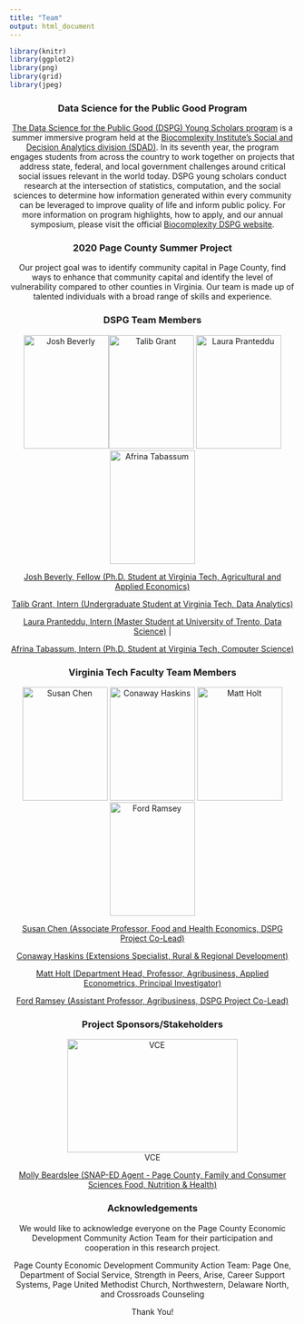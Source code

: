 ```yaml
---
title: "Team"
output: html_document
---
```


```r
library(knitr)
library(ggplot2)
library(png)
library(grid)
library(jpeg)

```
<center>
### Data Science for the Public Good Program
<center>

[The Data Science for the Public Good (DSPG) Young Scholars program](https://biocomplexity.virginia.edu/social-decision-analytics/dspg-program) is a summer immersive program held at the [Biocomplexity Institute’s Social and Decision Analytics division (SDAD)](https://biocomplexity.virginia.edu/social-decision-analytics). In its seventh year, the program engages students from across the country to work together on projects that address state, federal, and local government challenges around critical social issues relevant in the world today. DSPG young scholars conduct research at the intersection of statistics, computation, and the social sciences to determine how information generated within every community can be leveraged to improve quality of life and inform public policy. For more information on program highlights, how to apply, and our annual symposium, please visit the official [Biocomplexity DSPG website]((https://biocomplexity.virginia.edu/social-decision-analytics/dspg-program)).

### 2020 Page County Summer Project {style=text-align:center}

Our project goal was to identify community capital in Page County, find ways to enhance that community capital and identify the level of vulnerability compared to other counties in Virginia. Our team is made up of talented individuals with a broad range of skills and experience.

### DSPG Team Members {style=text-align:center}

<center>
![Josh Beverly](/dspg20page/images/Josh.Beverly.VT.jpg){width=150px height=200px}![Talib Grant](/dspg20page/Talib.Grant.VT.jpg){width=150px height=200px} ![Laura Pranteddu](/dspg20page/images/Laura.Pranteddu.VT.JPG){width=150px height=200px} ![Afrina Tabassum](/dspg20page/images/Afrina.Tabassum.VT.jpg){width=150px height=200px}

<!---
<img src="/team/Josh.Beverly.VT.jpg" alt = "Josh Beverly" width="150"/> <img src="/Talib.Grant.VT.jpg" width="150"/> <img src="/team/Laura.Pranteddu.VT.JPG" width="150"/> <img src="/team/Afrina.Tabassum.VT.jpg" width="150"/>
--->

[Josh Beverly, Fellow (Ph.D. Student at Virginia Tech, Agricultural and Applied Economics)](https://github.com/jpbeverly)

[Talib Grant, Intern (Undergraduate Student at Virginia Tech, Data Analytics) ](https://github.com/tkgrant)

[Laura Pranteddu, Intern (Master Student at University of Trento, Data Science)](https://github.com/lp9kh) | 

[Afrina Tabassum, Intern (Ph.D. Student at Virginia Tech, Computer Science)](https://github.com/AfrinaVT)

</center>




### Virginia Tech Faculty Team Members {style=text-align:center}

![Susan Chen](/dspg20page/images/Susan.Chen.VT.jpg){width=150px height=200px}
![Conaway Haskins](/dspg20page/images/Conaway.Haskins.VT.jpg){width=150px height=200px}
![Matt Holt](/dspg20page/images/Matt.Holt.VT.jpg){width=150px height=200px}
![Ford Ramsey](/dspg20page/images/Ford.Ramsey.VT.jpg){width=150px height=200px}


[Susan Chen (Associate Professor, Food and Health Economics, DSPG Project Co-Lead)](https://aaec.vt.edu/people/faculty/chen-susan.html)

[Conaway Haskins (Extensions Specialist, Rural & Regional Development)](https://ext.vt.edu/community-leadership/people/conaway-haskins.html)

[Matt Holt (Department Head, Professor, Agribusiness, Applied Econometrics, Principal Investigator)](https://aaec.vt.edu/people/faculty/holt-matthew.htmln)

[Ford Ramsey (Assistant Professor, Agribusiness, DSPG Project Co-Lead)](https://aaec.vt.edu/people/faculty/ramsey-ford.html)

### Project Sponsors/Stakeholders {style=text-align:center}
<center>
![VCE](/dspg20page/images/VCE.Logo.png){width=300px height=200px}
<center>

[Molly Beardslee (SNAP-ED Agent - Page County, Family and Consumer Sciences Food, Nutrition & Health)](https://page.ext.vt.edu/staff/Beardslee-Molly.html)

### Acknowledgements {style=text-align:center}

We would like to acknowledge everyone on the Page County Economic Development Community Action Team for their participation and cooperation in this research project.

Page County Economic Development Community Action Team:
Page One, Department of Social Service, Strength in Peers, Arise, Career Support Systems, Page United Methodist Church, Northwestern, Delaware North, and Crossroads Counseling 
  
  Thank You!
